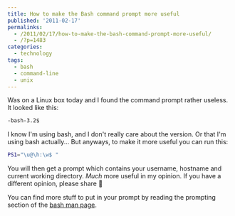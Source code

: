 ```yaml
---
title: How to make the Bash command prompt more useful
published: '2011-02-17'
permalinks:
  - /2011/02/17/how-to-make-the-bash-command-prompt-more-useful/
  - /?p=1483
categories:
  - technology
tags:
  - bash
  - command-line
  - unix
---
```


Was on a Linux box today and I found the command prompt rather useless. It looked like this:

```bash
-bash-3.2$
```

I know I'm using bash, and I don't really care about the version. Or that I'm using bash actually... But anyways, to make it more useful you can run this:

```bash
PS1="\u@\h:\w$ "
```

You will then get a prompt which contains your username, hostname and current working directory. _Much_ more useful in my opinion. If you have a different opinion, please share 🙂

You can find more stuff to put in your prompt by reading the prompting section of the <a href="http://linux.die.net/man/1/bash">bash man page</a>.
